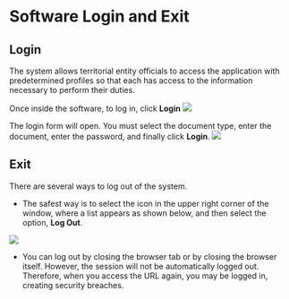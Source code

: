 # Software Login and Exit

## Login
The system allows territorial entity officials to access the application with predetermined profiles so that each has access to the information necessary to perform their duties.

Once inside the software, to log in, click **Login**
<img src="/Selfdeclarations/Declarant_user/entry_and_exit/login_user_btn.png"/>

The login form will open. You must select the document type, enter the document, enter the password, and finally click **Login**.
<img src="/Selfdeclarations/Declarant_user/entry_and_exit/login_user_form.png"/>

## Exit
There are several ways to log out of the system.

* The safest way is to select the icon in the upper right corner of the window, where a list appears as shown below, and then select the option, **Log Out**.
<img src="/Selfdeclarations/Declarant_user/entry_and_exit/logout_user_btn.png"/>

* You can log out by closing the browser tab or by closing the browser itself. However, the session will not be automatically logged out. Therefore, when you access the URL again, you may be logged in, creating security breaches.
